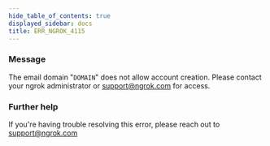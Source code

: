 ```yaml
---
hide_table_of_contents: true
displayed_sidebar: docs
title: ERR_NGROK_4115
---
```




### Message

The email domain "`DOMAIN`" does not allow account creation. Please contact your ngrok administrator or support@ngrok.com for access.

<ErrorDetails error="err_ngrok_4115" />

### Further help

If you're having trouble resolving this error, please reach out to [support@ngrok.com](mailto:support@ngrok.com?subject=Help%20with%20ERR_NGROK_4115)
